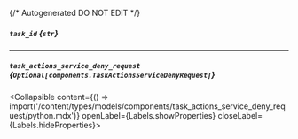{/* Autogenerated DO NOT EDIT  */}

##### `task_id` *{`str`}*

---
##### `task_actions_service_deny_request` *{`Optional[components.TaskActionsServiceDenyRequest]`}*
<Collapsible content={() => import('/content/types/models/components/task_actions_service_deny_request/python.mdx')} openLabel={Labels.showProperties} closeLabel={Labels.hideProperties}>
</Collapsible>


